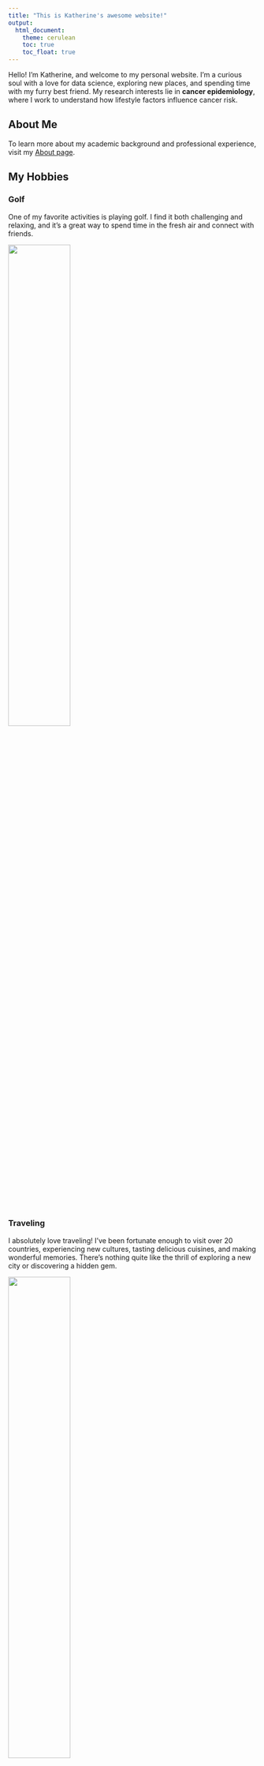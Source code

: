 ```yaml
---
title: "This is Katherine's awesome website!"
output: 
  html_document:
    theme: cerulean
    toc: true
    toc_float: true
---
```


Hello! I'm Katherine, and welcome to my personal website. I'm a curious soul with a love for data science, exploring new places, and spending time with my furry best friend. My research interests lie in **cancer epidemiology**, where I work to understand how lifestyle factors influence cancer risk.


## About Me

To learn more about my academic background and professional experience, visit my [About page](about.html).

## My Hobbies

### Golf
One of my favorite activities is playing golf. I find it both challenging and relaxing, and it's a great way to spend time in the fresh air and connect with friends.

<img src="images/golf.jpg" style="width:50%;">

### Traveling
I absolutely love traveling! I've been fortunate enough to visit over 20 countries, experiencing new cultures, tasting delicious cuisines, and making wonderful memories. There's nothing quite like the thrill of exploring a new city or discovering a hidden gem.

<img src="images/travel.jpg" style="width:50%;">

### Pet Dog: Mochi 
Meet Mochi! Mochi is my 7-year-old mini schnauzer, and he's my bundle of joy. Mochi loves long walks, playing fetch, and making new friends at dog park. Everyone likes his long and beautiful eyelashes! wer~

<img src="images/mochi.jpg" style="width:35%;">

## Contact

- **Phone**: (905) 617-8903
- **LinkedIn**: [linkedin.com/in/katherine-d-w-962b4a201](https://www.linkedin.com/in/katherine-d-w-962b4a201/)
- **Email**: [dw3093@cumc.columbia.edu](mailto:dw3093@cumc.columbia.edu)
- **GitHub**: [github.com/katherinewang0903/katherinew.github.io](https://github.com/katherinewang0903/katherinew.github.io)